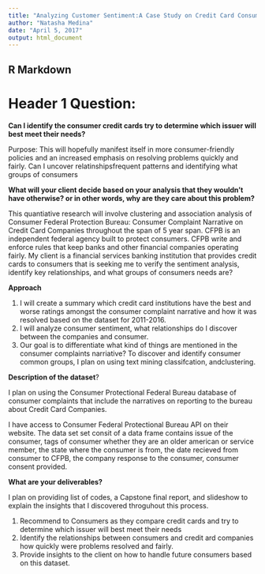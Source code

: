 ```yaml
---
title: "Analyzing Customer Sentiment:A Case Study on Credit Card Consumer Complaints from Consumer Protection FederalBureau"
author: "Natasha Medina"
date: "April 5, 2017"
output: html_document
---
```


## R Markdown

# Header 1 Question:

**Can I identify the consumer credit cards try to determine which issuer will best meet their needs?**

Purpose: This will hopefully manifest itself in more consumer-friendly policies and an increased emphasis on resolving problems quickly and fairly. Can I uncover relatinshipsfrequent patterns and identifying what groups of consumers

**What will your client decide based on your analysis that they wouldn't have otherwise? or in other words, why are they care about this problem?**

This quantiative research will involve clustering and association analysis of Consumer Federal Protection Bureau: Consumer Complaint Narrative on Credit Card Companies throughout the span of 5 year span.
CFPB is an independent federal agency built to protect consumers. CFPB write and enforce rules that keep banks and other financial companies operating fairly. My client is a financial services banking institution that provides credit cards to consumers that is seeking me to verify the sentiment analysis, identify key relationships, and what groups of consumers needs are?

**Approach** 

1) I will create a summary which credit card institutions have the best and worse ratings amongst the consumer complaint narrative and how it was resolved based on the dataset for 2011-2016.
2) I will analyze consumer sentiment, what relationships do I discover between the companies and consumer.
3) Our goal is to differentiate what kind of things are mentioned in the consumer complaints narriative? To discover and identify consumer common groups, I plan on using text mining classifcation, andclustering.

**Description of the dataset**?

I plan on using the Consumer Protectional Federal Bureau database of consumer complaints that include the narratives on reporting to the bureau about Credit Card Companies. 

I have access to Consumer Federal Protectional Bureau API on their website. The data set set consit of a data frame contains issue of the consumer, tags of consumer whether they are an older american or service member, the state where the consumer is from, the date recieved from consumer to CFPB, the company response to the consumer, consumer consent provided.


**What are your deliverables?**

I plan on providing list of codes, a Capstone final report, and slideshow to explain the insights that I discovered throguhout this process.

1) Recommend to Consumers as they compare credit cards and try to determine which issuer will best meet their needs
2) Identify the relationships between consumers and credit ard companies how quickly were problems resolved and fairly.
3) Provide insights to the client on how to handle future consumers based on this dataset.





